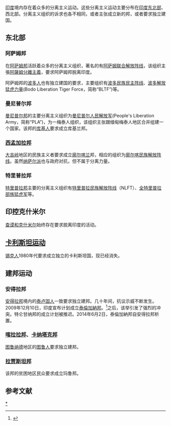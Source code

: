 [[印度|印度]]境内存在着众多的分离主义运动。这些分离主义运动主要分布在[[印度东北部|印度东北部]]、西北部。分离主义组织的诉求也各不相同，或者主张成立新的邦，或者要求独立建国。

== 东北部 ==
{{see also|印度东北部冲突}}
=== 阿萨姆邦 ===
在[[阿萨姆邦|阿萨姆邦]]活跃着众多的分离主义组织，著名的有[[阿萨姆联合解放阵线|阿萨姆联合解放阵线]]，该组织主張[[阿薩姆分離主義|阿薩姆分離主義]]，要求阿萨姆邦脱离印度。

阿萨姆邦的[[波多人|波多人]]也有独立建国的要求，主要组织有[[波多民族民主阵线|波多民族民主阵线]]、[[波多解放猛虎力量|波多解放猛虎力量]](Bodo Liberation Tiger Force，简称“BLTF”)等。

=== 曼尼普尔邦 ===
[[曼尼普尔邦|曼尼普尔邦]]的主要分离主义组织为[[曼尼普尔人民解放军|曼尼普尔人民解放军]](People's Liberation Army，简称“PLA”)，为一梅泰人组织，该组织主张跟缅甸梅泰人地区合并组建一个国家。该邦的[[库基人|库基人]]要求成立库基兰邦。

=== [[西孟加拉邦|西孟加拉邦]] ===
[[大吉岭|大吉岭]]地区的民族主义者要求成立[[廓尔喀兰|廓尔喀兰]]邦，相应的组织为[[廓尔喀民族解放阵线|廓尔喀民族解放阵线]]。虽然[[纳萨尔派|纳萨尔派]]也与政府对抗，但不属于分离力量。

=== 特里普拉邦 ===
[[特里普拉邦|特里普拉邦]]主要的分离主义组织有[[特里普拉民族解放阵线|特里普拉民族解放阵线]]（NLFT）、[[全特里普拉部族猛虎军|全特里普拉部族猛虎军]]等。

== 印控克什米尔 ==
[[查谟和克什米尔_(中央直辖区)|查谟和克什米尔]]始终存在要求脱离印度的活动。

== [[卡利斯坦运动|卡利斯坦运动]] ==
[[锡克人|锡克人]]1980年代要求成立独立的卡利斯坦国，现已经消失。

== 建邦运动 ==
=== 安得拉邦 ===
[[安得拉邦|安得拉邦]]境内的[[泰卢固人|泰卢固人]]一致要求独立建邦。几十年间，抗议示威不断发生。2009年12月10日，印度宣布计划成立[[泰倫加納邦|泰倫加納邦]]。<ref>{{Cite web |url=http://www.china.com.cn/news/txt/2009-12/14/content_19064658.htm |title=统治印度新思维：分离主义再起吗，打碎印度才重生 |access-date=2010-05-24 |archive-date=2016-03-05 |archive-url=https://web.archive.org/web/20160305042908/http://www.china.com.cn/news/txt/2009-12/14/content_19064658.htm |dead-url=no }}</ref>之后，该举引发了强烈的冲突。特仑甘纳邦的成立计划被推迟。2014年6月2日，泰倫加納邦自安得拉邦析置。

=== [[喀拉拉邦|喀拉拉邦]]、[[卡纳塔克邦|卡纳塔克邦]] ===
[[图鲁纳德|图鲁纳德]]地区的[[图鲁人|图鲁人]]要求独立建邦。

=== [[拉贾斯坦邦|拉贾斯坦邦]] ===
该邦的贫困地区民众要求成立玛鲁邦。

==参考文献==
{{reflist}}

[[Category:印度分离主义|*]]